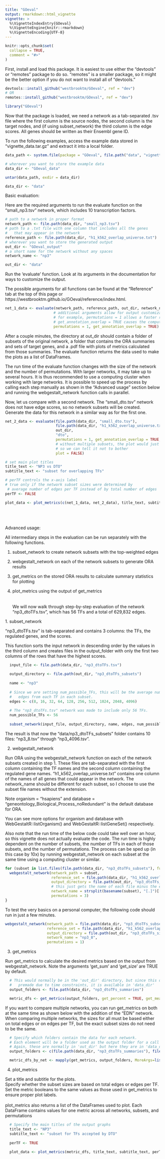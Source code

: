 ```yaml
---
title: "GOeval"
output: rmarkdown::html_vignette
vignette: >
  %\VignetteIndexEntry{GOeval}
  %\VignetteEngine{knitr::rmarkdown}
  %\VignetteEncoding{UTF-8}
---
```


```r
knitr::opts_chunk$set(
  collapse = TRUE,
  comment = "#>"
)
```

First, install and load this package. It is easiest to use either the "devtools" or "remotes" package to do so. "remotes" is a smaller package, so it might be the better option if you do not want to install all of "devtools."

```r
devtools::install_github("westbrooktm/GOeval", ref = "dev")
# OR
remotes::install_github("westbrooktm/GOeval", ref = "dev")
```

```r
library("GOeval")
```

Now that the package is loaded, we need a network as a tab-separated .tsv file where the first column is the source nodes, the second column is the target nodes, and (if using subset_network) the third column is the edge scores. All genes should be written as their Ensembl gene ID.

To run the following examples, access the example data stored in "vignette_data.tar.gz" and extract it into a local folder.

```r
data_path <- system.file(package = "GOeval", file.path("data", "vignette_data.tar.gz"))

# wherever you want to store the example data
data_dir <- "GOeval_data"

untar(data_path, exdir = data_dir)
```

```r
data_dir <- "data"
```

Basic evaluation:

Here are the required arguments to run the evaluate function on the "small_np3.tsv" network, which includes 10 transcription factors.

```r
# path to a network in proper format
network_path <- file.path(data_dir, "small_np3.tsv")
# path to a .txt file with one column that includes all the genes
#   that may appear in the network
reference_path <- file.path(data_dir, "h1_k562_overlap_universe.txt")
# wherever you want to store the generated output
out_dir <- "GOeval_output"
# a short name for the network without any spaces
network_name <- "np3"
```

```r
out_dir <- "data"
```

Run the 'evaluate' function. Look at its arguments in the documentation for ways to customize the output.

The possible arguments for all functions can be found at the "Reference" tab at the top of this page or https://westbrooktm.github.io/GOeval/reference/index.html.

```r
net_1_data <- evaluate(network_path, reference_path, out_dir, network_name,
                      # additional arguments allow for output customization
                      # for example, permutations = 1 allows a faster run time than the default 3
                      # get_annotation_overlap = TRUE causes the computation of the annotation_overlap metric
                      permutations = 1, get_annotation_overlap = TRUE)
```

After a couple minutes, the directory at out_dir should contain a folder of subsets of the original network, a folder that contains the ORA summaries and sets of target genes, and a .pdf file with plots of metrics calculated from those summaries. The evaluate function returns the data used to make the plots as a list of DataFrames.

The run time of the evaluate function changes with the size of the network and the number of permutations. With larger networks, it may take up to several hours. It is thus recommended to use a computing cluster when working with large networks. It is possible to speed up the process by calling each step manually as shown in the "Advanced usage" section below and running the webgestalt_network function calls in parallel.

Now, let us compare with a second network. The "small_dto.tsv" network does not have edge scores, so no network subsets will be created. Generate the data for this network in a similar way as for the first one.

```r
net_2_data <- evaluate(file.path(data_dir, "small_dto.tsv"),
                       file.path(data_dir, "h1_k562_overlap_universe.txt"),
                       out_dir,
                       "dto",
                       permutations = 1, get_annotation_overlap = TRUE,
                       # without multiple subsets, the plot would just be one dot
                       # so we can tell it not to bother
                       plot = FALSE)
```

```r
# set main plot titles
title_text <- "NP3 vs DTO"
subtitle_text <- "subset for overlapping TFs"

# perTF controls the x-axis label
# true only if the network subset sizes were determined by
 # average number of edges per TF instead of by total number of edges
perTF <- FALSE

plot_data <- plot_metrics(c(net_1_data, net_2_data), title_text, subtitle_text, perTF, annotation_overlap = TRUE)
```


\
\
\
Advanced usage:

All intermediary steps in the evaluation can be run separately with the following functions.

1. subset_network to create network subsets with the top-weighted edges

2. webgestalt_network on each of the network subsets to generate ORA results

3. get_metrics on the stored ORA results to calculate summary statistics for plotting

4. plot_metrics using the output of get_metrics
\
\
\
We will now walk through step-by-step evaluation of the network "np3_dtoTFs.tsv", which has 56 TFs and a total of 629,832 edges.

1\. subset_network

"np3_dtoTFs.tsv" is tab-separated and contains 3 columns: the TFs, the regulated genes, and the scores.

This function sorts the input network in descending order by the values in the third column and creates files in the output_folder with only the first two columns of the rows that have the highest scores.

```r
  input_file <- file.path(data_dir, "np3_dtoTFs.tsv")
  
  output_directory <- file.path(out_dir, "np3_dtoTFs_subsets")
  
  name <- "np3"
  
  # Since we are setting num_possible_TFs, this will be the average number of
  #   edges from each TF in each subset.
  edges <- c(8, 16, 32, 64, 128, 256, 512, 1024, 2048, 4096)
  
  # The "np3_dtoTFs.tsv" network was made to include only 56 TFs.
  num_possible_TFs <- 56
  
  subset_network(input_file, output_directory, name, edges, num_possible_TFs)
```

The result is that now the "data/np3_dtoTFs_subsets" folder contains 10 files: "np3_8.tsv" through "np3_4096.tsv".

2. webgestalt_network

Run ORA using the webgestalt_network function on each of the network subsets created in step 1.
These files are tab-separated with the first column containing the TF names and the second column containing the regulated gene names. 
"h1_k562_overlap_universe.txt" contains one column of the names of all genes that could appear in the network.
The network_name should be different for each subset, so I choose to use the subset file names without the extension.

Note organism = "hsapiens" and database = "geneontology_Biological_Process_noRedundant" is the default database for ORA.

You can see more options for organism and database with WebGestaltR::listOrganism() and WebGestaltR::listGeneSet() respectively.

Also note that the run time of the below code could take well over an hour, so this vignette does not actually evaluate the code. The run time is highly dependent on the number of subsets, the number of TFs in each of those subsets, and the number of permutations. The process can be sped up (in this case by 10x) by running webgestalt_network on each subset at the same time using a computing cluster or similar.

```r
for (subset in list.files(file.path(data_dir, "np3_dtoTFs_subsets"), full.names = TRUE)) {
  webgestalt_network(network_path = subset,
                     reference_set = file.path(data_dir, "h1_k562_overlap_universe.txt"),
                     output_directory = file.path(out_dir, "np3_dtoTFs_summaries"),
                     # this just gets the name of each file minus the extension
                     network_name = strsplit(basename(subset), "[.]")[[1]][1],
                     permutations = 3)
}
```

To test the very basics on a personal computer, the following code should run in just a few minutes.

```r
webgestalt_network(network_path = file.path(data_dir, "np3_dtoTFs_subsets", "np3_8.tsv"),
                   reference_set = file.path(data_dir, "h1_k562_overlap_universe.txt"),
                   output_directory = file.path(out_dir, "np3_dtoTFs_single_permutation"),
                   network_name = "np3_8",
                   permutations = 1)
```

3. get_metrics

Run get_metrics to calculate the desired metrics based on the output from webgestalt_network. Note the arguments 'get_sum' and 'get_size' are TRUE by default.

```r
  # This would normally be in the 'out_dir' directory, but since this data was
  #   premade due to time constraints, it is available in 'data_dir'
  output_folders <- file.path(data_dir, "np3_dtoTFs_summaries")

  metric_dfs <- get_metrics(output_folders, get_percent = TRUE, get_mean = TRUE, get_median = TRUE, get_annotation_overlap = TRUE, parallel = FALSE)
```

If you want to compare multiple networks, you can run get_metrics on both at the same time as shown below with the addition of the "EDN" network. When comparing multiple networks, the sizes for all must be based either on total edges or on edges per TF, but the exact subset sizes do not need to be the same.

```r
  # Specify which folders contain the data for each network.
  # Each element will be a folder used as the output folder for a call to webgestalt_network.
  # Again, these are normally in 'out_dir' but here they are in 'data_dir' for convenience
  output_folders <- c(file.path(data_dir, "np3_dtoTFs_summaries"), file.path(data_dir, "EDN_summaries"))

  metric_dfs_by_net <- mapply(get_metrics, output_folders, MoreArgs=list(get_percent = TRUE, get_mean = TRUE, get_median = TRUE, get_annotation_overlap = TRUE, parallel = FALSE), SIMPLIFY = FALSE)
```

4. plot_metrics

Set a title and subtitle for the plots.\
Specify whether the subset sizes are based on total edges or edges per TF.\
Set the metric booleans to the same values as those used in get_metrics to ensure proper plot labels.\
\
plot_metrics also returns a list of the DataFrames used to plot. Each DataFrame contains values for one metric across all networks, subsets, and permutations

```r
  # Specify the main titles of the output graphs
  title_text <- "NP3"
  subtitle_text <- "subset for TFs accepted by DTO"
  
  perTF <- TRUE
  
  plot_data <- plot_metrics(metric_dfs, title_text, subtitle_text, perTF, percent = TRUE, mean = TRUE, median = TRUE, annotation_overlap = TRUE)
```
